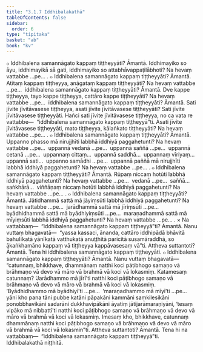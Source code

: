 ```yaml
---
title: "3.1.7 Iddhibalakathā"
tableOfContents: false
sidebar:
  order: 6
type: "tipitaka"
basket: "ab"
book: "kv"
---
```



<DynamicBreadcrumb />

<Division number="621" book="kv" bookNo="32" page="330">

<Paragraph number="2054" book="kv">
๐ Iddhibalena samannāgato kappaṃ tiṭṭheyyāti? Āmantā. Iddhimayiko so āyu, iddhimayikā sā gati, iddhimayiko so attabhāvappaṭilābhoti? Na hevaṃ vattabbe …pe… .
</Paragraph>

<Paragraph number="2055" book="kv">
๐ Iddhibalena samannāgato kappaṃ tiṭṭheyyāti? Āmantā. Atītaṃ kappaṃ tiṭṭheyya, anāgataṃ kappaṃ tiṭṭheyyāti? Na hevaṃ vattabbe …pe…  iddhibalena samannāgato kappaṃ tiṭṭheyyāti? Āmantā. Dve kappe tiṭṭheyya, tayo kappe tiṭṭheyya, cattāro kappe tiṭṭheyyāti? Na hevaṃ vattabbe …pe…  iddhibalena samannāgato kappaṃ tiṭṭheyyāti? Āmantā. Sati jīvite jīvitāvasese tiṭṭheyya, asati jīvite jīvitāvasese tiṭṭheyyāti? Sati jīvite jīvitāvasese tiṭṭheyyāti. Hañci sati jīvite jīvitāvasese tiṭṭheyya, no ca vata re vattabbe—  “iddhibalena samannāgato kappaṃ tiṭṭheyyā”ti. Asati jīvite jīvitāvasese tiṭṭheyyāti, mato tiṭṭheyya, kālaṅkato tiṭṭheyyāti? Na hevaṃ vattabbe …pe… .
</Paragraph>

</Division>
<Division number="622" book="kv" bookNo="32" page="331">

<Paragraph number="2056" book="kv">
๐ Iddhibalena samannāgato kappaṃ tiṭṭheyyāti? Āmantā. Uppanno phasso mā nirujjhīti labbhā iddhiyā paggahetunti? Na hevaṃ vattabbe …pe…  uppannā vedanā …pe…  uppannā saññā …pe…  uppannā cetanā …pe…  uppannaṃ cittaṃ…  uppannā saddhā…  uppannaṃ vīriyaṃ…  uppannā sati…  uppanno samādhi …pe…  uppannā paññā mā nirujjhīti labbhā iddhiyā paggahetunti? Na hevaṃ vattabbe …pe… .
</Paragraph>

<Paragraph number="2057" book="kv">
๐ Iddhibalena samannāgato kappaṃ tiṭṭheyyāti? Āmantā. Rūpaṃ niccaṃ hotūti labbhā iddhiyā paggahetunti? Na hevaṃ vattabbe …pe…  vedanā …pe…  saññā…  saṅkhārā…  viññāṇaṃ niccaṃ hotūti labbhā iddhiyā paggahetunti? Na hevaṃ vattabbe …pe… .
</Paragraph>

<Paragraph number="2058" book="kv">
๐ Iddhibalena samannāgato kappaṃ tiṭṭheyyāti? Āmantā. Jātidhammā sattā mā jāyiṃsūti labbhā iddhiyā paggahetunti? Na hevaṃ vattabbe …pe…  jarādhammā sattā mā jīriṃsūti …pe…  byādhidhammā sattā mā byādhiyiṃsūti …pe…  maraṇadhammā sattā mā mīyiṃsūti labbhā iddhiyā paggahetunti? Na hevaṃ vattabbe …pe… .
</Paragraph>

</Division>
<Division number="623" book="kv" bookNo="32" page="331">

<Paragraph number="2059" book="kv">
× Na vattabbaṃ—  “iddhibalena samannāgato kappaṃ tiṭṭheyyā”ti? Āmantā. Nanu vuttaṃ bhagavatā—  “yassa kassaci, ānanda, cattāro iddhipādā bhāvitā bahulīkatā yānīkatā vatthukatā anuṭṭhitā paricitā susamāraddhā, so ākaṅkhamāno kappaṃ vā tiṭṭheyya kappāvasesaṃ vā”ti. Attheva suttantoti? Āmantā. Tena hi iddhibalena samannāgato kappaṃ tiṭṭheyyāti.
</Paragraph>

</Division>
<Division number="624" book="kv" bookNo="32" page="332">

<Paragraph number="2060" book="kv">
๐ Iddhibalena samannāgato kappaṃ tiṭṭheyyāti? Āmantā. Nanu vuttaṃ bhagavatā—  “catunnaṃ, bhikkhave, dhammānaṃ natthi koci pāṭibhogo samaṇo vā brāhmaṇo vā devo vā māro vā brahmā vā koci vā lokasmiṃ. Katamesaṃ catunnaṃ? ‘Jarādhammo mā jīrī’ti natthi koci pāṭibhogo samaṇo vā brāhmaṇo vā devo vā māro vā brahmā vā koci vā lokasmiṃ. ‘Byādhidhammo mā byādhiyī’ti …pe…  ‘maraṇadhammo mā mīyī’ti …pe…  yāni kho pana tāni pubbe katāni pāpakāni kammāni saṃkilesikāni ponobbhavikāni sadarāni dukkhavipākāni āyatiṃ jātijarāmaraṇiyāni, ‘tesaṃ vipāko mā nibbattī’ti natthi koci pāṭibhogo samaṇo vā brāhmaṇo vā devo vā māro vā brahmā vā koci vā lokasmiṃ. Imesaṃ kho, bhikkhave, catunnaṃ dhammānaṃ natthi koci pāṭibhogo samaṇo vā brāhmaṇo vā devo vā māro vā brahmā vā koci vā lokasmin”ti. Attheva suttantoti? Āmantā. Tena hi na vattabbaṃ—  “iddhibalena samannāgato kappaṃ tiṭṭheyyā”ti.

</Paragraph>
</Division>

<Paragraph number="2061" type="center" book="kv">
Iddhibalakathā niṭṭhitā.
</Paragraph>